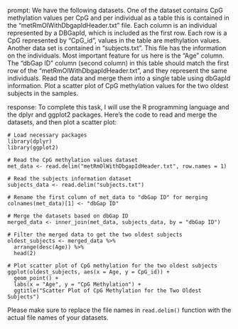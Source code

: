 prompt:
We have the following datasets. One of the dataset contains CpG methylation values per CpG and per individual as a table this is contained in the “metRmOlWithDbgapIdHeader.txt” file. Each column is an individual represented by a DBGapId, which is included as the first row. Each row is a CpG represented by "CpG_id", values in the table are methylation values. Another data set is contained in “subjects.txt”. This file has the information on the individuals. Most important feature for us here is the "Age" column. The "dbGap ID" column (second column) in this table should match the first row of the "metRmOlWithDbgapIdHeader.txt", and they represent the same individuals. Read the data and merge them into a single table using dbGapId information. Plot a scatter plot of CpG methylation values for the two oldest subjects in the samples.

response:
To complete this task, I will use the R programming language and the dplyr and ggplot2 packages. Here's the code to read and merge the datasets, and then plot a scatter plot:

```
# Load necessary packages
library(dplyr)
library(ggplot2)

# Read the CpG methylation values dataset
met_data <- read.delim("metRmOlWithDbgapIdHeader.txt", row.names = 1)

# Read the subjects information dataset
subjects_data <- read.delim("subjects.txt")

# Rename the first column of met_data to "dbGap ID" for merging
colnames(met_data)[1] <- "dbGap ID"

# Merge the datasets based on dbGap ID
merged_data <- inner_join(met_data, subjects_data, by = "dbGap ID")

# Filter the merged data to get the two oldest subjects
oldest_subjects <- merged_data %>%
  arrange(desc(Age)) %>%
  head(2)

# Plot scatter plot of CpG methylation for the two oldest subjects
ggplot(oldest_subjects, aes(x = Age, y = CpG_id)) +
  geom_point() +
  labs(x = "Age", y = "CpG Methylation") +
  ggtitle("Scatter Plot of CpG Methylation for the Two Oldest Subjects")
```

Please make sure to replace the file names in `read.delim()` function with the actual file names of your datasets.

